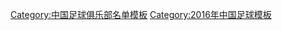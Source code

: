{{Football squad with groups
|name=2016年中甲分类名单贵州恒丰智诚
|bgcolor=#ffffff
|bordercolor=#ff0000
|textcolor=#ff0000
|title=[[贵州恒丰智诚足球俱乐部|<span style="color:#ff0000">贵州恒丰智诚</span>]] — [[2016年中国足球甲级联赛|<span style="color:#ff0000">2016年</span>]][[中国足球甲级联赛|<span style="color:#ff0000">中甲联赛亚军</span>]]
|group1=全年参赛球员
|list1=<div>
{{Football squad2 player|no=1|name=[[苏渤洋]]}}
{{Football squad2 player|no=2|name=[[吴昊 (1994年)|吴昊]]}}
{{Football squad2 player|no=3|name={{flagicon|HKG}} {{flagicon|NGR}} [[法圖斯·拜斯|法图斯]]}}
{{Football squad2 player|no=5|name=[[林隆昌]]}}
{{Football squad2 player|no=6|name=[[刘腾]]}}
{{Football squad2 player|no=7|name=[[王帆]]}}
{{Football squad2 player|no=8|name=[[张智]]}}
{{Football squad2 player|no=9|name={{flagicon|CMR}} [[伊夫·艾克瓦拉·赫尔曼|-{zh-hans:伊克拉;zh-hk:伊科拉}-]]}}
{{Football squad2 player|no=10|name={{flagicon|BRA}} [[马塞林诺·儒尼奥·洛佩斯·阿胡达|-{zh-hans:马佐拉;zh-hk:馬蘇拿}-]]}}
{{Football squad2 player|no=12|name=[[唐鑫]]}}
{{Football squad2 player|no=14|name=[[赵辉 (足球运动员)|赵辉]]}}
{{Football squad2 player|no=15|name=[[张萌祺]]}}
{{Football squad2 player|no=16|name=[[王卓 (足球运动员)|王卓]]}}
{{Football squad2 player|no=17|name=[[依立哈木江·伊明江]]}}
{{Football squad2 player|no=18|name=[[梁岩峰]]}}
{{Football squad2 player|no=19|name=[[杜少斌]]}}
{{Football squad2 player|no=20|name=[[王永昕]]}}
{{Football squad2 player|no=21|name=[[蒋亮]]}}
{{Football squad2 player|no=23|name={{flagicon|ESP}} [[伊万·夸德拉多|-{zh-hans:伊班;zh-hk:古亞達度}-]]}}
{{Football squad2 player|no=24|name=[[王军 (1990年)|王军]]}}
{{Football squad2 player|no=27|name=[[黄准 (足球运动员)|黄准]]}}
{{Football squad2 player|no=28|name=[[李营健]]}}
{{Football squad2 player|no=31|name=[[范云龙]]}}
{{Football squad2 player|no=32|name=[[陈泽文]]}}
{{Football squad2 player|no=33|name=[[李磊 (1993年)|李磊]]}}
{{Football squad2 player|no=34|name=[[逄志泉]]}}
</div>
|group2=夏季转入球员
|list2=<div>
{{Football squad2 player|no=22|name=[[梁学铭]]}}
{{Football squad2 player|no=26|name=[[刘浩 (足球运动员)|刘浩]]}}
</div>
|group3=夏季转出球员
|list3=<div>
{{Football squad2 player|no=11|name={{flagicon|HKG}} [[歐陽耀冲]]}}
{{Football squad2 player|no=29|name=[[连琛]]}}
</div>
|group4=主教练
|list4=[[陈懋 (足球运动员)|陈懋]]（至第 3 轮）；[[黎兵]]（代理）
}}
<noinclude>
{{DEFAULTSORT:Guizhou Hengfeng Zhicheng F.C. Squad 2016}}
[[Category:中国足球俱乐部名单模板]]
[[Category:2016年中国足球模板]]
</noinclude>
